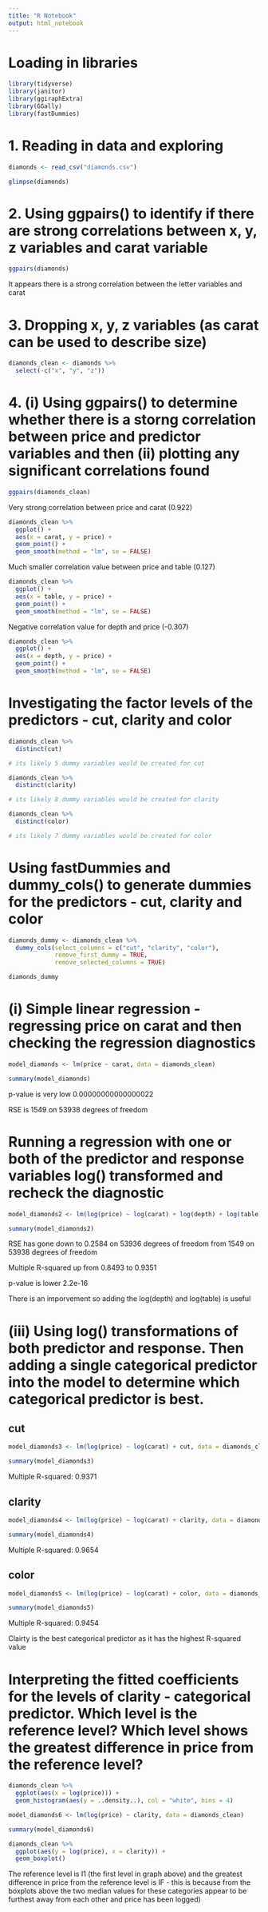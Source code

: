 ```yaml
---
title: "R Notebook"
output: html_notebook
---
```


# Loading in libraries

```r
library(tidyverse)
library(janitor)
library(ggiraphExtra)
library(GGally)
library(fastDummies)
```

# 1. Reading in data and exploring 

```r
diamonds <- read_csv("diamonds.csv")

glimpse(diamonds)
```

# 2. Using ggpairs() to identify if there are strong correlations between x, y, z variables and carat variable

```r
ggpairs(diamonds)
```

It appears there is a strong correlation between the letter variables and carat

# 3. Dropping x, y, z variables (as carat can be used to describe size)

```r
diamonds_clean <- diamonds %>% 
  select(-c("x", "y", "z"))
```

# 4. (i) Using ggpairs() to determine whether there is a storng correlation between price and predictor variables and then (ii) plotting any significant correlations found

```r
ggpairs(diamonds_clean)
```

Very strong correlation between price and carat (0.922)

```r
diamonds_clean %>% 
  ggplot() +
  aes(x = carat, y = price) + 
  geom_point() +
  geom_smooth(method = "lm", se = FALSE)
```

Much smaller correlation value between price and table (0.127)

```r
diamonds_clean %>% 
  ggplot() +
  aes(x = table, y = price) + 
  geom_point() +
  geom_smooth(method = "lm", se = FALSE)
```

Negative correlation value for depth and price (-0.307) 

```r
diamonds_clean %>% 
  ggplot() +
  aes(x = depth, y = price) + 
  geom_point() +
  geom_smooth(method = "lm", se = FALSE)
```

# Investigating the factor levels of the predictors - cut, clarity and color 

```r
diamonds_clean %>% 
  distinct(cut)

# its likely 5 dummy variables would be created for cut

diamonds_clean %>% 
  distinct(clarity)

# its likely 8 dummy variables would be created for clarity

diamonds_clean %>% 
  distinct(color)

# its likely 7 dummy variables would be created for color
```

# Using fastDummies and dummy_cols() to generate dummies for the predictors - cut, clarity and color 

```r
diamonds_dummy <- diamonds_clean %>% 
  dummy_cols(select_columns = c("cut", "clarity", "color"),
             remove_first_dummy = TRUE,
             remove_selected_columns = TRUE)

diamonds_dummy
```

# (i) Simple linear regression - regressing price on carat and then checking the regression diagnostics 

```r


model_diamonds <- lm(price ~ carat, data = diamonds_clean)

summary(model_diamonds)
```

p-value is very low 0.00000000000000022 

RSE is 1549 on 53938 degrees of freedom 

# Running a regression with one or both of the predictor and response variables log() transformed and recheck the diagnostic

```r
model_diamonds2 <- lm(log(price) ~ log(carat) + log(depth) + log(table), data = diamonds_clean)

summary(model_diamonds2)
```

RSE has gone down to 0.2584 on 53936 degrees of freedom from 1549 on 53938 degrees of freedom

Multiple R-squared up from 0.8493 to 0.9351 

p-value is lower 2.2e-16

There is an imporvement so adding the log(depth) and log(table) is useful 


# (iii) Using log() transformations of both predictor and response. Then adding a single categorical predictor into the model to determine which categorical predictor is best.

## cut 
```r
model_diamonds3 <- lm(log(price) ~ log(carat) + cut, data = diamonds_clean)

summary(model_diamonds3)
```

Multiple R-squared:  0.9371

## clarity
```r
model_diamonds4 <- lm(log(price) ~ log(carat) + clarity, data = diamonds_clean)

summary(model_diamonds4)
```

Multiple R-squared:  0.9654

## color
```r
model_diamonds5 <- lm(log(price) ~ log(carat) + color, data = diamonds_clean)

summary(model_diamonds5)
```

Multiple R-squared:  0.9454


Clairty is the best categorical predictor as it has the highest R-squared value 


# Interpreting the fitted coefficients for the levels of clarity - categorical predictor. Which level is the reference level? Which level shows the greatest difference in price from the reference level?

```r
diamonds_clean %>% 
  ggplot(aes(x = log(price))) +
  geom_histogram(aes(y = ..density..), col = "white", bins = 4)
```

```r
model_diamonds6 <- lm(log(price) ~ clarity, data = diamonds_clean)

summary(model_diamonds6)
```

```r
diamonds_clean %>% 
  ggplot(aes(y = log(price), x = clarity)) +
  geom_boxplot()
```

The reference level is I1 (the first level in graph above) and the greatest difference in price from the reference level is IF - this is because from the boxplots above the two median values for these categories appear to be furthest away from each other and price has been logged)
  
   
  
  
